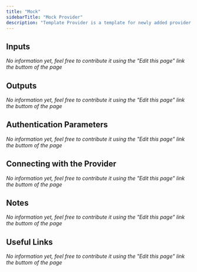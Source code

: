 ```yaml
---
title: "Mock"
sidebarTitle: "Mock Provider"
description: "Template Provider is a template for newly added provider's documentation"
---
```


## Inputs

_No information yet, feel free to contribute it using the "Edit this page" link the buttom of the page_

## Outputs

_No information yet, feel free to contribute it using the "Edit this page" link the buttom of the page_

## Authentication Parameters

_No information yet, feel free to contribute it using the "Edit this page" link the buttom of the page_

## Connecting with the Provider

_No information yet, feel free to contribute it using the "Edit this page" link the buttom of the page_

## Notes

_No information yet, feel free to contribute it using the "Edit this page" link the buttom of the page_

## Useful Links

_No information yet, feel free to contribute it using the "Edit this page" link the buttom of the page_
